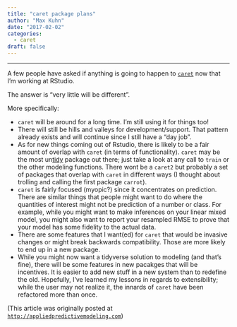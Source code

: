 ```yaml
---
title: "caret package plans"
author: "Max Kuhn"
date: "2017-02-02"
categories:
  - caret
draft: false
--- 
```


<hr>

A few people have asked if anything is going to happen to [`caret`](http://topepo.github.io/caret/) now that I'm working at RStudio. 

The answer is "very little will be different". 

More specifically:

* `caret` will be around for a long time. I'm still using it for things too!
* There will still be hills and valleys for development/support. That pattern already exists and will continue since I still have a "day job". 
* As for new things coming out of Rstudio, there is likely to be a fair amount of overlap with `caret` (in terms of functionality). `caret` may be the most un[tidy](http://tidyverse.org/) package out there; just take a look at any call to `train` or the other modeling functions. There wont be a `caret2` but probably a set of packages that overlap with `caret` in different ways (I thought about trolling and calling the first package `carrot`). 
* `caret` is fairly focused (myopic?) since it concentrates on prediction. There are similar things that people might want to do  where the quantities of interest might not be prediction of a number or class. For example, while you might want to make inferences on your linear mixed model, you might also want to report your resampled RMSE to prove that your model has some fidelity to the actual data. 
* There are some features that I want(ed) for `caret` that would be invasive changes or might break backwards compatibility. Those are more likely to end up in a new package. 
* While you might now want a tidyverse solution to modeling (and that's fine), there will be some features in new pacakges that will be incentives. It is easier to add new stuff in a new system than to redefine the old. Hopefully, I've learned my lessons in regards to extensibility; while the user may not realize it, the innards of `caret` have been refactored more than once. 

(This article was originally posted at [`http://appliedpredictivemodeling.com`](https://appliedpredictivemodeling.com/blog/2017/2/2/caret-package-plans))